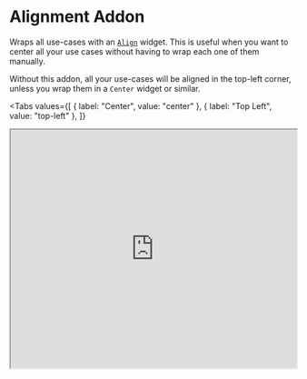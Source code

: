 # Alignment Addon

Wraps all use-cases with an [`Align`](https://api.flutter.dev/flutter/widgets/Align-class.html) widget. This is useful when you want to center all your use cases without having to wrap each one of them manually.

Without this addon, all your use-cases will be aligned in the top-left corner, unless you wrap them in a `Center` widget or similar.

<Tabs
  values={[
    { label: "Center", value: "center" },
    { label: "Top Left", value: "top-left" },
  ]}
>
  <TabItem value="center">
    <iframe
      src="https://demo.widgetbook.io/#/?path=ui/widgets/primarybutton/default&alignment={alignment:Center}&device={name:None}&preview"
      width="100%"
      height="420px"
    />
  </TabItem>
  <TabItem value="top-left">
    <iframe
      src="https://demo.widgetbook.io/#/?path=ui/widgets/primarybutton/default&alignment={alignment:Top%20Left}&device={name:None}&preview"
      width="100%"
      height="420px"
    />
  </TabItem>
</Tabs>

## Usage

```dart title=widgetbook/lib/main.dart
class WidgetbookApp extends StatelessWidget {
  const WidgetbookApp({super.key});

  @override
  Widget build(BuildContext context) {
    return Widgetbook(
      // ...
      addons: [
        AlignmentAddon(), // [!code highlight]
      ],
    );
  }
}
```

## Order

Since the [order of addons](/addons/overview#order-of-addons) matters, here are some guidelines to follow when using the `AlignmentAddon`:

Addons that should come before the `AlignmentAddon`:

- `ViewportAddon`
- `DeviceFrameAddon`
- `ThemeAddon`
- `MaterialThemeAddon`
- `CupertinoThemeAddon`
- `GridAddon`
- `InspectorAddon`

Addons that should come after the `AlignmentAddon`:

- `ZoomAddon`

## Multi-snapshot Support

The `AlignmentAddon` is supported in the [Multi Snapshot Reviews](/cloud/snapshots/multi-snapshot) via the `AlignmentAddonConfig`. Here's how to configure it:

```dart title=widgetbook/lib/main.dart
import 'package:widgetbook/widgetbook.dart';
import 'package:widgetbook_annotation/widgetbook_annotation.dart';

@App(
  cloudAddonsConfigs: {
    'Center': [
      AlignmentAddonConfig('Center'), // [!code highlight]
    ],
    'Bottom Center': [
      AlignmentAddonConfig('Bottom Center'), // [!code highlight]
    ],
  },
)
class WidgetbookApp extends StatelessWidget {
  const WidgetbookApp({super.key});

  @override
  Widget build(BuildContext context) {
    return Widgetbook(
      // ...
      addons: [
        AlignmentAddon(), // [!code highlight]
      ],
    );
  }
}
```
